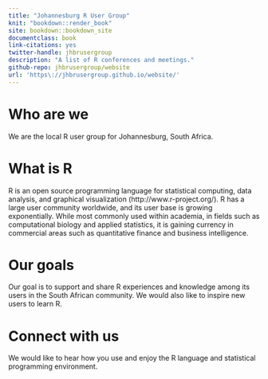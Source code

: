```yaml
--- 
title: "Johannesburg R User Group"
knit: "bookdown::render_book"
site: bookdown::bookdown_site
documentclass: book
link-citations: yes
twitter-handle: jhbrusergroup
description: "A list of R conferences and meetings."
github-repo: jhbrusergroup/website
url: 'https\://jhbrusergroup.github.io/website/'
---
```


# Who are we
We are the local R user group for Johannesburg, South Africa.

# What is R
R is an open source programming language for statistical computing, data analysis, and graphical visualization (http://www.r-project.org/). R has a large user community worldwide, and its user base is growing exponentially. While most commonly used within academia, in fields such as computational biology and applied statistics, it is gaining currency in commercial areas such as quantitative finance and business intelligence.

# Our goals
Our goal is to support and share R experiences and knowledge among its users in the South African community. We would also like to inspire new users to learn R.

# Connect with us
We would like to hear how you use and enjoy the R language and statistical programming environment.
